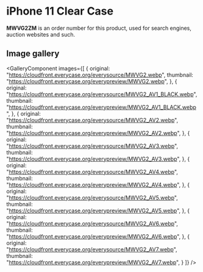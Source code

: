 
# iPhone 11 Clear Case

<Callout type='info' emoji='👉🏻'>**MWVG2ZM** is an order number for this product, used for search engines, auction websites and such.</Callout>

## Image gallery

<GalleryComponent
    images={[
      {
        original: "https://cloudfront.everycase.org/everysource/MWVG2.webp",
        thumbnail: "https://cloudfront.everycase.org/everypreview/MWVG2.webp",
      },
      {
        original: "https://cloudfront.everycase.org/everysource/MWVG2_AV1_BLACK.webp",
        thumbnail: "https://cloudfront.everycase.org/everypreview/MWVG2_AV1_BLACK.webp",
      },
      {
        original: "https://cloudfront.everycase.org/everysource/MWVG2_AV2.webp",
        thumbnail: "https://cloudfront.everycase.org/everypreview/MWVG2_AV2.webp",
      },
      {
        original: "https://cloudfront.everycase.org/everysource/MWVG2_AV3.webp",
        thumbnail: "https://cloudfront.everycase.org/everypreview/MWVG2_AV3.webp",
      },
      {
        original: "https://cloudfront.everycase.org/everysource/MWVG2_AV4.webp",
        thumbnail: "https://cloudfront.everycase.org/everypreview/MWVG2_AV4.webp",
      },
      {
        original: "https://cloudfront.everycase.org/everysource/MWVG2_AV5.webp",
        thumbnail: "https://cloudfront.everycase.org/everypreview/MWVG2_AV5.webp",
      },
      {
        original: "https://cloudfront.everycase.org/everysource/MWVG2_AV6.webp",
        thumbnail: "https://cloudfront.everycase.org/everypreview/MWVG2_AV6.webp",
      },
      {
        original: "https://cloudfront.everycase.org/everysource/MWVG2_AV7.webp",
        thumbnail: "https://cloudfront.everycase.org/everypreview/MWVG2_AV7.webp",
      }
    ]}
  />
